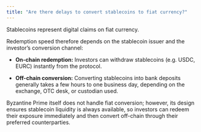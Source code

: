 ```yaml
---
title: "Are there delays to convert stablecoins to fiat currency?"
---
```


Stablecoins represent digital claims on fiat currency.

Redemption speed therefore depends on the stablecoin issuer and the investor’s conversion channel:

* **On-chain redemption:** Investors can withdraw stablecoins (e.g. USDC, EURC) instantly from the protocol.

* **Off-chain conversion:** Converting stablecoins into bank deposits generally takes a few hours to one business day, depending on the exchange, OTC desk, or custodian used.

Byzantine Prime itself does not handle fiat conversion; however, its design ensures stablecoin liquidity is always available, so investors can redeem their exposure immediately and then convert off-chain through their preferred counterparties.
